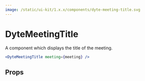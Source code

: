 ```yaml
---
image: /static/ui-kit/1.x.x/components/dyte-meeting-title.svg
---
```


# DyteMeetingTitle

A component which displays the title of the meeting.

```jsx live
<DyteMeetingTitle meeting={meeting} />
```

## Props

<PropsTable of="dyte-meeting-title" />
